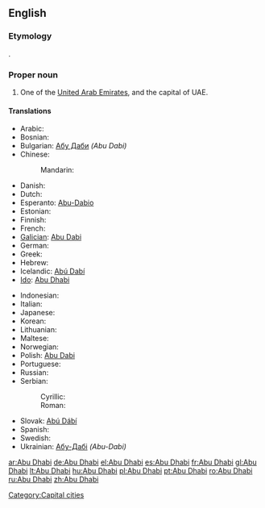 ==English==

===Etymology===
{{etyl|ar}} {{term|أبوظبي|tr='Abū ẓabī|sc=Arab||father of the gazelle|lang=ar}}.

===Proper noun===
{{wikipedia}}
{{infl|en|proper noun}}

# One of the [[United Arab Emirates]], and the capital of UAE.

====Translations====
{{trans-top|capital of UAE}}
* Arabic: {{t-|ar|أبوظبي|m|tr='abuu Zaabiy}}
* Bosnian: {{t-|bs|Abu Dhabi}}
* Bulgarian: [[Абу Даби]] ''(Abu Dabi)''
* Chinese:
*: Mandarin: {{t-|cmn|阿布扎比|tr=Ābùzābǐ|sc=Hani}}
* Danish: {{t-|da|Abu Dhabi}}
* Dutch: {{t-|nl|Abu Dhabi}}
* Esperanto: [[Abu-Dabio]]
* Estonian: {{t-|et|Abu Dhabi}}
* Finnish: {{t-|fi|Abu Dhabi}}
* French: {{t-|fr|Abou Dabi|m}}
* [[Galician]]: [[Abu Dabi]]
* German: {{t+|de|Abu Dhabi}}
* Greek: {{t|el|Αμπού Νταμπί|tr=Aboú Ntabí}}
* Hebrew: {{t|he|אבו דאבי}}
* Icelandic: [[Abú Dabí]]
* [[Ido]]: [[Abu Dhabi]]
{{trans-mid}}
* Indonesian: {{t-|id|Abu Dhabi|xs=Indonesian}}
* Italian: {{t-|it|Abu Dhabi}}
* Japanese: {{t-|ja|アブダビ|tr=Abudabi}}
* Korean:  {{t|ko|아부다비|tr=Abudabi}}
* Lithuanian: {{t+|lt|Abu Dabis|xs=Lithuanian}}
* Maltese: {{t-|mt|Abu Dhabi|xs=Maltese}}
* Norwegian: {{t-|no|Abu Dhabi}}
* Polish: [[Abu Dabi]]
* Portuguese: {{t+|pt|Abu Dhabi}}
* Russian: {{t+|ru|Абу-Даби|m|tr=Ábu-Dábi}} {{qualifier|indeclinable}}
* Serbian:
*: Cyrillic: {{t-|sr|Абу Даби|m|sc=Cyrl}}
*: Roman: {{t-|sr|Abu Dabi|m}}
* Slovak: [[Abú Dábí]]
* Spanish: {{t+|es|Abu Dhabi}}
* Swedish: {{t-|sv|Abu Dhabi}}
* Ukrainian: [[Абу-Дабі]] ''(Abu-Dabi)''
{{trans-bottom}}

[[Category:Capital cities]]

[[ar:Abu Dhabi]]
[[de:Abu Dhabi]]
[[el:Abu Dhabi]]
[[es:Abu Dhabi]]
[[fr:Abu Dhabi]]
[[gl:Abu Dhabi]]
[[lt:Abu Dhabi]]
[[hu:Abu Dhabi]]
[[pl:Abu Dhabi]]
[[pt:Abu Dhabi]]
[[ro:Abu Dhabi]]
[[ru:Abu Dhabi]]
[[zh:Abu Dhabi]]